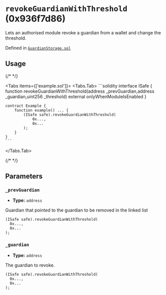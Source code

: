 



# `revokeGuardianWithThreshold` (0x936f7d86)



Lets an authorised module revoke a guardian from a wallet and change the threshold.




Defined in [`GuardianStorage.sol`](https://github.com/safe-global/safe-modules/tree/recovery/v0.1.0/modules/recovery/contracts/generated-markups/candide-contracts/contracts/modules/social_recovery/storage/GuardianStorage.sol#Lundefined)


## Usage

{/* <!-- vale off --> */}

<Tabs items={['example.sol']}>
  <Tabs.Tab>
    ```solidity
    interface ISafe {
        function revokeGuardianWithThreshold(address _prevGuardian,address _guardian,uint256 _threshold) external onlyWhenModuleIsEnabled
    }

    contract Example {
        function example() ... {
            (ISafe safe).revokeGuardianWithThreshold(
                0x...,
                0x...
            );
        }
    }
    ```
  </Tabs.Tab>
</Tabs>

{/* <!-- vale on --> */}



## Parameters

### `_prevGuardian`

  - **Type:** `address`

  Guardian that pointed to the guardian to be removed in the linked list

  ```solidity focus=2
  (ISafe safe).revokeGuardianWithThreshold(
    0x...,
    0x...
  );
  ```


### `_guardian`

  - **Type:** `address`

  The guardian to revoke.

  ```solidity focus=3
  (ISafe safe).revokeGuardianWithThreshold(
    0x...,
    0x...
  );
  ```






